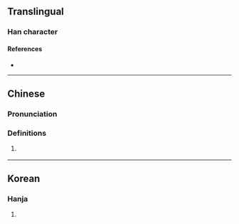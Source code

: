{{character info}}
==Translingual==

===Han character===
{{Han char|rn=9|rad=人|as=04|sn=6|four=|canj=OKI|ids=⿰[[亻]][[太]]}}

====References====
* {{Han ref|kx=0096.121|dkj=|dj=|hdz=|uh=3440|ud=13376|bh=|bd=}}

----

==Chinese==
{{zh-forms}}

===Pronunciation===
{{zh-pron
|m=
|c=
|mc=
|oc=
|ma=
|cat=
}}
{{rfp|zh}}

===Definitions===
{{zh-hanzi}}

# {{lb|zh|Leizhou Min}} {{rfdef|zh|sort=人04}}

----

==Korean==

===Hanja===
{{ko-hanja|hangeul=태|rv=tae|mr=t'ae|y=thay}}

# {{rfdef|ko|sort=人04}}